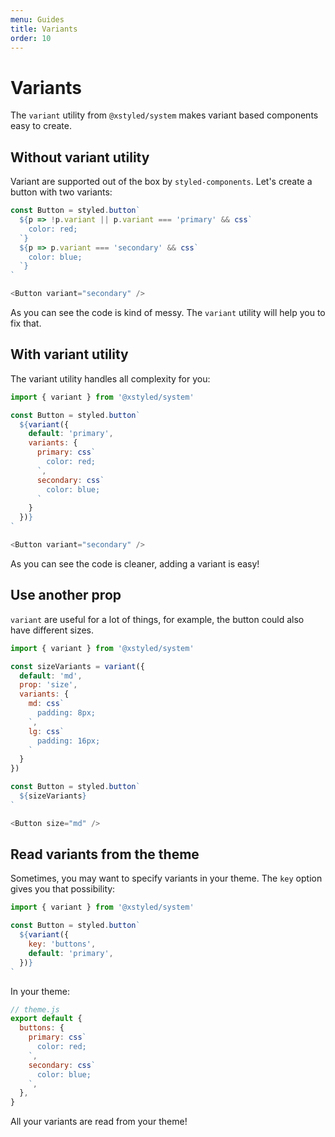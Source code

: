```yaml
---
menu: Guides
title: Variants
order: 10
---
```


# Variants

The `variant` utility from `@xstyled/system` makes variant based components easy to create.

## Without variant utility

Variant are supported out of the box by `styled-components`. Let's create a button with two variants:

```js
const Button = styled.button`
  ${p => !p.variant || p.variant === 'primary' && css`
    color: red;
  `}
  ${p => p.variant === 'secondary' && css`
    color: blue;
  `}
`

<Button variant="secondary" />
```

As you can see the code is kind of messy. The `variant` utility will help you to fix that.

## With variant utility

The variant utility handles all complexity for you:

```js
import { variant } from '@xstyled/system'

const Button = styled.button`
  ${variant({
    default: 'primary',
    variants: {
      primary: css`
        color: red;
      `,
      secondary: css`
        color: blue;
      `
    }
  })}
`

<Button variant="secondary" />
```

As you can see the code is cleaner, adding a variant is easy!

## Use another prop

`variant` are useful for a lot of things, for example, the button could also have different sizes.

```js
import { variant } from '@xstyled/system'

const sizeVariants = variant({
  default: 'md',
  prop: 'size',
  variants: {
    md: css`
      padding: 8px;
    `,
    lg: css`
      padding: 16px;
    `
  }
})

const Button = styled.button`
  ${sizeVariants}
`

<Button size="md" />
```

## Read variants from the theme

Sometimes, you may want to specify variants in your theme. The `key` option gives you that possibility:

```js
import { variant } from '@xstyled/system'

const Button = styled.button`
  ${variant({
    key: 'buttons',
    default: 'primary',
  })}
`
```

In your theme:

```js
// theme.js
export default {
  buttons: {
    primary: css`
      color: red;
    `,
    secondary: css`
      color: blue;
    `,
  },
}
```

All your variants are read from your theme!
